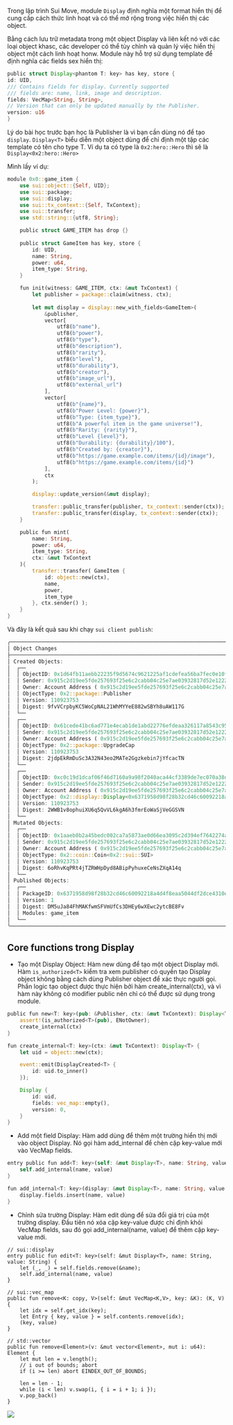 Trong lập trình Sui Move, module `Display` định nghĩa một format hiển thị để cung cấp cách thức linh hoạt và có thể mở rộng trong việc hiển thị các object.

Bằng cách lưu trữ metadata trong một object Display và liên kết nó với các loại object khasc, các developer có thể tùy chỉnh và quản lý việc hiển thị object một cách linh hoạt honw. Module này hỗ trợ sử dụng template để định nghĩa các fields sex hiển thị: 

```rust
public struct Display<phantom T: key> has key, store {
id: UID,
/// Contains fields for display. Currently supported
/// fields are: name, link, image and description.
fields: VecMap<String, String>,
// Version that can only be updated manually by the Publisher.
version: u16
}
```

Lý do bài học trước bạn học là Publisher là vì bạn cần dùng nó để tạo `display`. `Display<T>` biểu diễn  một object dùng để chỉ định một tập các template có tên cho type T. Ví dụ ta có type là `0x2:hero::Hero` thì sẽ là `Display<0x2:hero::Hero>`

Mình lấy ví dụ: 

```rust
module 0x0::game_item {
    use sui::object::{Self, UID};
    use sui::package;
    use sui::display;
    use sui::tx_context::{Self, TxContext};
    use sui::transfer;
    use std::string::{utf8, String};

    public struct GAME_ITEM has drop {}
    
    public struct GameItem has key, store {
        id: UID,
        name: String,
        power: u64,
        item_type: String,
    }

    fun init(witness: GAME_ITEM, ctx: &mut TxContext) {
        let publisher = package::claim(witness, ctx);
        
        let mut display = display::new_with_fields<GameItem>(
            &publisher,
            vector[
                utf8(b"name"),
                utf8(b"power"),
                utf8(b"type"),
                utf8(b"description"),
                utf8(b"rarity"),
                utf8(b"level"),
                utf8(b"durability"),
                utf8(b"creator"),
                utf8(b"image_url"),
                utf8(b"external_url")
            ],
            vector[
                utf8(b"{name}"),
                utf8(b"Power Level: {power}"),
                utf8(b"Type: {item_type}"),
                utf8(b"A powerful item in the game universe!"),
                utf8(b"Rarity: {rarity}"),
                utf8(b"Level {level}"),
                utf8(b"Durability: {durability}/100"),
                utf8(b"Created by: {creator}"),
                utf8(b"https://game.example.com/items/{id}/image"),
                utf8(b"https://game.example.com/items/{id}")
            ],
            ctx
        );

        display::update_version(&mut display);

        transfer::public_transfer(publisher, tx_context::sender(ctx));
        transfer::public_transfer(display, tx_context::sender(ctx));
    }

    public fun mint(
        name: String,
        power: u64,
        item_type: String,
        ctx: &mut TxContext
    ){
        transfer::transfer( GameItem {
            id: object::new(ctx),
            name,
            power,
            item_type
        }, ctx.sender() );
    }
}

```


Và đây là kết quả sau khi chạy `sui client publish`: 

```rust 
╭────────────────────────────────────────────────────────────────────────────────────────────────────────────────────────────────╮
│ Object Changes                                                                                                                 │
├────────────────────────────────────────────────────────────────────────────────────────────────────────────────────────────────┤
│ Created Objects:                                                                                                               │
│  ┌──                                                                                                                           │
│  │ ObjectID: 0x1d64fb11aebb22235f9d5674c9621225af1cdefea56ba7fec0e10fef3086811b                                                │
│  │ Sender: 0x915c2d19ee5fde257693f25e6c2cabb04c25e7ae03932817d52e122258c88ddb                                                  │
│  │ Owner: Account Address ( 0x915c2d19ee5fde257693f25e6c2cabb04c25e7ae03932817d52e122258c88ddb )                               │
│  │ ObjectType: 0x2::package::Publisher                                                                                         │
│  │ Version: 110923753                                                                                                          │
│  │ Digest: 9fvVCrpbyKC5WoCpNAL21WhMYYeE882wSBYh8uAW117G                                                                        │
│  └──                                                                                                                           │
│  ┌──                                                                                                                           │
│  │ ObjectID: 0x61cede41bc6ad771e4ecab1de1abd22776efdeaa326117a8543c95204f251d2f                                                │
│  │ Sender: 0x915c2d19ee5fde257693f25e6c2cabb04c25e7ae03932817d52e122258c88ddb                                                  │
│  │ Owner: Account Address ( 0x915c2d19ee5fde257693f25e6c2cabb04c25e7ae03932817d52e122258c88ddb )                               │
│  │ ObjectType: 0x2::package::UpgradeCap                                                                                        │
│  │ Version: 110923753                                                                                                          │
│  │ Digest: 2jdpEkRmDuSc3A32N43eo2MATe2Ggzkebin7jYfcacTN                                                                        │
│  └──                                                                                                                           │
│  ┌──                                                                                                                           │
│  │ ObjectID: 0xc0c19d1dcaf06f46d7160a9a98f2040aca44cf3389de7ec070a38ddc19b95ce7                                                │
│  │ Sender: 0x915c2d19ee5fde257693f25e6c2cabb04c25e7ae03932817d52e122258c88ddb                                                  │
│  │ Owner: Account Address ( 0x915c2d19ee5fde257693f25e6c2cabb04c25e7ae03932817d52e122258c88ddb )                               │
│  │ ObjectType: 0x2::display::Display<0x6371958d98f28b32cd46c60092218a4d4f8eaa5044df2dce4310ec452b653a51::game_item::GameItem>  │
│  │ Version: 110923753                                                                                                          │
│  │ Digest: 2WWB1v8ophuiXU6q5QvVL6kgA6h3fmrEoWaSjVeGGSVN                                                                        │
│  └──                                                                                                                           │
│ Mutated Objects:                                                                                                               │
│  ┌──                                                                                                                           │
│  │ ObjectID: 0x1aaeb0b2a45bedc002ca7a5873ae0d66ea3095c2d394ef7642274a0d132b7ad2                                                │
│  │ Sender: 0x915c2d19ee5fde257693f25e6c2cabb04c25e7ae03932817d52e122258c88ddb                                                  │
│  │ Owner: Account Address ( 0x915c2d19ee5fde257693f25e6c2cabb04c25e7ae03932817d52e122258c88ddb )                               │
│  │ ObjectType: 0x2::coin::Coin<0x2::sui::SUI>                                                                                  │
│  │ Version: 110923753                                                                                                          │
│  │ Digest: 6oRhvKqPRt4jTZRWHpDyd8ABipPyhuxeCeNsZXqA14q                                                                         │
│  └──                                                                                                                           │
│ Published Objects:                                                                                                             │
│  ┌──                                                                                                                           │
│  │ PackageID: 0x6371958d98f28b32cd46c60092218a4d4f8eaa5044df2dce4310ec452b653a51                                               │
│  │ Version: 1                                                                                                                  │
│  │ Digest: DM5uJa84FhMAKfwmSFVmUfCs3DHEy6wXEwc2ytcBE8Fv                                                                        │
│  │ Modules: game_item                                                                                                          │
│  └──                                                                                                                           │
╰────────────────────────────────────────────────────────────────────────────────────────────────────────────────────────────────╯
```

## Core functions trong Display 

* Tạo một Display Object: Hàm new dùng để tạo một object Display mới. Hàm `is_authorized<T>` kiểm tra xem publisher có quyền tạo Display object không bằng cách dùng Publisher object để xác thực người gọi. Phần logic tạo object được thực hiện bởi hàm create_internal(ctx), và vì hàm này không có modifier public nên chỉ có thể được sử dụng trong module.

```rust 
public fun new<T: key>(pub: &Publisher, ctx: &mut TxContext): Display<T> {
    assert!(is_authorized<T>(pub), ENotOwner);
    create_internal(ctx)
}

fun create_internal<T: key>(ctx: &mut TxContext): Display<T> {
    let uid = object::new(ctx);

    event::emit(DisplayCreated<T> {
        id: uid.to_inner()
    });

    Display {
        id: uid,
        fields: vec_map::empty(),
        version: 0,
    }
}
```

* Add một field Display: 
Hàm add dùng để thêm một trường hiển thị mới vào object Display. Nó gọi hàm add_internal để chèn cặp key-value mới vào VecMap fields.

```rust
entry public fun add<T: key>(self: &mut Display<T>, name: String, value: String) {
    self.add_internal(name, value)
}

fun add_internal<T: key>(display: &mut Display<T>, name: String, value: String) {
    display.fields.insert(name, value)
}
```

* Chỉnh sửa trường Display: Hàm edit dùng để sửa đổi giá trị của một trường display. Đầu tiên nó xóa cặp key-value được chỉ định khỏi VecMap fields, sau đó gọi add_internal(name, value) để thêm cặp key-value mới.

```
// sui::display
entry public fun edit<T: key>(self: &mut Display<T>, name: String, value: String) {
    let (_, _) = self.fields.remove(&name);
    self.add_internal(name, value)
}

// sui::vec_map
public fun remove<K: copy, V>(self: &mut VecMap<K,V>, key: &K): (K, V) {
    let idx = self.get_idx(key);
    let Entry { key, value } = self.contents.remove(idx);
    (key, value)
}

// std::vector
public fun remove<Element>(v: &mut vector<Element>, mut i: u64): Element {
    let mut len = v.length();
    // i out of bounds; abort
    if (i >= len) abort EINDEX_OUT_OF_BOUNDS;

    len = len - 1;
    while (i < len) v.swap(i, { i = i + 1; i });
    v.pop_back()
}
```

![](../assets/coin_nft/sui_display.png)

